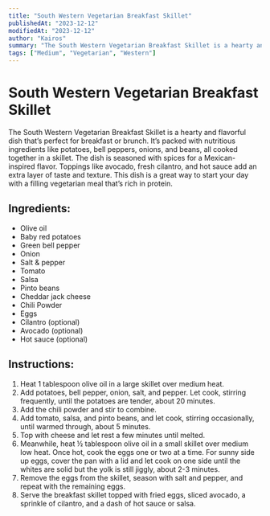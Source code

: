 ```yaml
---
title: "South Western Vegetarian Breakfast Skillet"
publishedAt: "2023-12-12"
modifiedAt: "2023-12-12"
author: "Kairos"
summary: "The South Western Vegetarian Breakfast Skillet is a hearty and flavorful dish that’s perfect for breakfast or brunch. It’s packed with nutritious ingredients like potatoes, bell peppers, onions, and beans, all cooked together in a skillet. The dish is seasoned with spices for a Mexican-inspired flavor."
tags: ["Medium", "Vegetarian", "Western"]
---
```


<!-- https://www.yummly.com/recipe/South-Western-Vegetarian-Breakfast-Skillet-1011981 -->

# South Western Vegetarian Breakfast Skillet
The South Western Vegetarian Breakfast Skillet is a hearty and flavorful dish that’s perfect for breakfast or brunch. It’s packed with nutritious ingredients like potatoes, bell peppers, onions, and beans, all cooked together in a skillet. The dish is seasoned with spices for a Mexican-inspired flavor. Toppings like avocado, fresh cilantro, and hot sauce add an extra layer of taste and texture. This dish is a great way to start your day with a filling vegetarian meal that’s rich in protein.

## Ingredients:
- Olive oil
- Baby red potatoes
- Green bell pepper
- Onion
- Salt & pepper
- Tomato
- Salsa
- Pinto beans
- Cheddar jack cheese
- Chili Powder
- Eggs
- Cilantro (optional)
- Avocado (optional)
- Hot sauce (optional)

## Instructions:
1. Heat 1 tablespoon olive oil in a large skillet over medium heat.
2. Add potatoes, bell pepper, onion, salt, and pepper. Let cook, stirring frequently, until the potatoes are tender, about 20 minutes.
3. Add the chili powder and stir to combine.
4. Add tomato, salsa, and pinto beans, and let cook, stirring occasionally, until warmed through, about 5 minutes.
5. Top with cheese and let rest a few minutes until melted.
6. Meanwhile, heat ½ tablespoon olive oil in a small skillet over medium low heat. Once hot, cook the eggs one or two at a time. For sunny side up eggs, cover the pan with a lid and let cook on one side until the whites are solid but the yolk is still jiggly, about 2-3 minutes.
7. Remove the eggs from the skillet, season with salt and pepper, and repeat with the remaining eggs.
8. Serve the breakfast skillet topped with fried eggs, sliced avocado, a sprinkle of cilantro, and a dash of hot sauce or salsa.